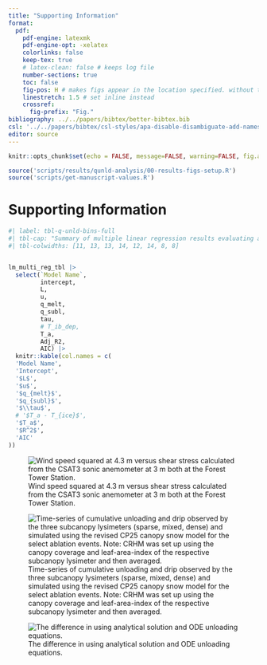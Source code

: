 ```yaml
---
title: "Supporting Information"
format:  
  pdf:
    pdf-engine: latexmk
    pdf-engine-opt: -xelatex
    colorlinks: false
    keep-tex: true
    # latex-clean: false # keeps log file
    number-sections: true
    toc: false
    fig-pos: H # makes figs appear in the location specified. without this they sometimes appear in the middle of a paragraph.
    linestretch: 1.5 # set inline instead
    crossref:
      fig-prefix: "Fig."
bibliography: ../../papers/bibtex/better-bibtex.bib
csl: '../../papers/bibtex/csl-styles/apa-disable-disambiguate-add-names.csl'
editor: source
---
```



```r
knitr::opts_chunk$set(echo = FALSE, message=FALSE, warning=FALSE, fig.align='center')

source('scripts/results/qunld-analysis/00-results-figs-setup.R')
source('scripts/get-manuscript-values.R')
```

# Supporting Information 

```r
#| label: tbl-q-unld-bins-full
#| tbl-cap: "Summary of multiple linear regression results evaluating all combinations of predictor variables for canopy snow unloading including: canopy load ($L$), wind speed ($u$), canopy snowmelt rate ($q_{melt}$), canopy snow sublimation rate ($q_{subl}$), and air temperature ($T_a$). Columns L to Ta show the coefficient estimate for each respective term, and the significance of each term is shown in brackets. Significance codes: * = p < 0.05; ns = not significant (p > 0.05). The models are ranked by their corresponding AIC value."
#| tbl-colwidths: [11, 13, 13, 14, 12, 14, 8, 8]


lm_multi_reg_tbl |> 
  select(`Model Name`,
         intercept,
         L,
         u,
         q_melt,
         q_subl,
         tau,
         # T_ib_dep,
         T_a,
         Adj_R2,
         AIC) |>
  knitr::kable(col.names = c(
  'Model Name',
  'Intercept',
  '$L$',
  '$u$',
  '$q_{melt}$',
  '$q_{subl}$',
  '$\\tau$',
  # '$T_a - T_{ice}$',
  '$T_a$',
  '$R^2$',
  'AIC'
))
```

![Wind speed squared at 4.3 m versus shear stress calculated from the CSAT3 sonic anemometer at 3 m both at the Forest Tower Station.](../../analysis/eddy-cov/figs/estimate_tau_from_wind/mid_cnpy_wind_squared_VS_canopy_low_shear_stress.png)

![Time-series of cumulative unloading and drip observed by the three subcanopy lysimeters (sparse, mixed, dense) and simulated using the revised CP25 canopy snow model for the select ablation events. Note: CRHM was set up using the canopy coverage and leaf-area-index of the respective subcanopy lysimeter and then averaged.](figs/crhm-analysis/ablation-events/obs_mod_unld_plus_drip_19_ffr_cc0.54_closed_cansnobal_store_liq_output.png){#fig-obs-mod-unld}

![The difference in using analytical solution and ODE unloading equations.](figs/examples/numerical_deamons.png)

